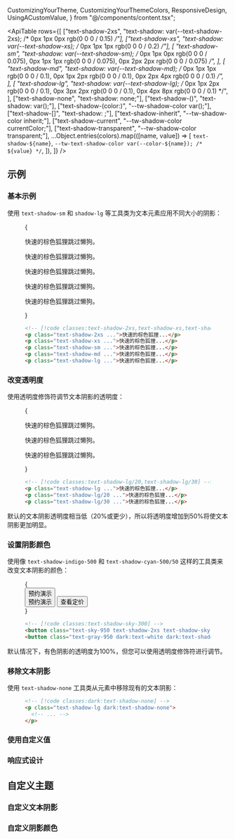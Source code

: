   CustomizingYourTheme,
  CustomizingYourThemeColors,
  ResponsiveDesign,
  UsingACustomValue,
} from "@/components/content.tsx";


<ApiTable
  rows={[
    ["text-shadow-2xs", "text-shadow: var(--text-shadow-2xs); /* 0px 1px 0px rgb(0 0 0 / 0.15) */"],
    ["text-shadow-xs", "text-shadow: var(--text-shadow-xs); /* 0px 1px 1px rgb(0 0 0 / 0.2) */"],
    [
      "text-shadow-sm",
      "text-shadow: var(--text-shadow-sm); /* 0px 1px 0px rgb(0 0 0 / 0.075), 0px 1px 1px rgb(0 0 0 / 0.075), 0px 2px 2px rgb(0 0 0 / 0.075) */",
    ],
    [
      "text-shadow-md",
      "text-shadow: var(--text-shadow-md); /* 0px 1px 1px rgb(0 0 0 / 0.1), 0px 1px 2px rgb(0 0 0 / 0.1), 0px 2px 4px rgb(0 0 0 / 0.1) */",
    ],
    [
      "text-shadow-lg",
      "text-shadow: var(--text-shadow-lg); /* 0px 1px 2px rgb(0 0 0 / 0.1), 0px 3px 2px rgb(0 0 0 / 0.1), 0px 4px 8px rgb(0 0 0 / 0.1) */",
    ],
    ["text-shadow-none", "text-shadow: none;"],
    ["text-shadow-(<custom-property>)", "text-shadow: var(<custom-property>);"],
    ["text-shadow-(color:<custom-property>)", "--tw-shadow-color var(<custom-property>);"],
    ["text-shadow-[<value>]", "text-shadow: <value>;"],
    ["text-shadow-inherit", "--tw-shadow-color inherit;"],
    ["text-shadow-current", "--tw-shadow-color currentColor;"],
    ["text-shadow-transparent", "--tw-shadow-color transparent;"],
    ...Object.entries(colors).map(([name, value]) => [
      `text-shadow-${name}`,
      `--tw-text-shadow-color var(--color-${name}); /* ${value} */`,
    ]),
  ]}
/>

## 示例

### 基本示例

使用 `text-shadow-sm` 和 `shadow-lg` 等工具类为文本元素应用不同大小的阴影：

<Figure>

<Example padding={false}>
  {
    <div className="relative grid items-center justify-around gap-4 bg-linear-45 from-indigo-400 via-purple-500 to-pink-500 px-6 py-14 text-center text-2xl font-semibold text-white">
      <p className="relative text-shadow-2xs">快速的棕色狐狸跳过懒狗。</p>
      <p className="relative text-shadow-xs">快速的棕色狐狸跳过懒狗。</p>
      <p className="relative text-shadow-sm">快速的棕色狐狸跳过懒狗。</p>
      <p className="relative text-shadow-md">快速的棕色狐狸跳过懒狗。</p>
      <p className="relative text-shadow-lg">快速的棕色狐狸跳过懒狗。</p>
    </div>
  }
</Example>

```html
<!-- [!code classes:text-shadow-2xs,text-shadow-xs,text-shadow-sm,text-shadow-md,text-shadow-lg,text-shadow-xl] -->
<p class="text-shadow-2xs ...">快速的棕色狐狸...</p>
<p class="text-shadow-xs ...">快速的棕色狐狸...</p>
<p class="text-shadow-sm ...">快速的棕色狐狸...</p>
<p class="text-shadow-md ...">快速的棕色狐狸...</p>
<p class="text-shadow-lg ...">快速的棕色狐狸...</p>
```

</Figure>

### 改变透明度

使用透明度修饰符调节文本阴影的透明度：

<Figure>

<Example padding={false}>
  {
    <div className="relative grid items-center justify-around gap-4 bg-linear-45 from-indigo-400 via-sky-400 to-emerald-400 px-6 py-14 text-center text-2xl font-semibold text-white">
      <p className="relative text-shadow-lg">快速的棕色狐狸跳过懒狗。</p>
      <p className="relative text-shadow-lg/20">快速的棕色狐狸跳过懒狗。</p>
      <p className="relative text-shadow-lg/30">快速的棕色狐狸跳过懒狗。</p>
    </div>
  }
</Example>

```html
<!-- [!code classes:text-shadow-lg/20,text-shadow-lg/30] -->
<p class="text-shadow-lg ...">快速的棕色狐狸...</p>
<p class="text-shadow-lg/20 ...">快速的棕色狐狸...</p>
<p class="text-shadow-lg/30 ...">快速的棕色狐狸...</p>
```

</Figure>

默认的文本阴影透明度相当低（20%或更少），所以将透明度增加到50%将使文本阴影更加明显。

### 设置阴影颜色

使用像 `text-shadow-indigo-500` 和 `text-shadow-cyan-500/50` 这样的工具类来改变文本阴影的颜色：

<Figure>

<Example>
  {
    <div className="relative grid h-48 place-items-center">
      <div className="-mr-10 flex gap-4 max-sm:-mr-32">
        <button className="relative rounded-full bg-linear-to-b from-sky-300 to-sky-400 to-70% px-4 py-2 text-sm font-semibold text-sky-950 shadow-md ring inset-shadow-2xs ring-sky-500 inset-shadow-white/20 text-shadow-2xs text-shadow-sky-300 dark:ring-sky-500/50">
          预约演示
          <div className="absolute top-1/2 -left-6/5 size-42 -translate-y-1/2 overflow-hidden rounded-full bg-white/20 p-2 shadow-lg ring-2 ring-black/5 backdrop-blur-sm dark:ring-black/10">
            <div className="grid size-full items-center overflow-hidden rounded-full bg-linear-to-b from-sky-300 to-sky-400 to-50% px-5 pb-2 text-[70px] font-semibold whitespace-nowrap text-sky-900 inset-ring-2 inset-ring-black/10 text-shadow-[0px_5px_0px_var(--tw-text-shadow-color)] text-shadow-sky-300">
              预约演示
            </div>
          </div>
        </button>
        <button className="relative rounded-full bg-linear-to-b from-white/10 to-white/20 to-70% px-4 py-2 text-sm font-semibold text-gray-950 shadow-md ring inset-shadow-2xs ring-black/20 inset-shadow-white/10 dark:text-white dark:text-shadow-2xs">
          查看定价
        </button>
      </div>
    </div>
  }
</Example>

```html
<!-- [!code classes:text-shadow-sky-300] -->
<button class="text-sky-950 text-shadow-2xs text-shadow-sky-300 ...">预约演示</button>
<button class="text-gray-950 dark:text-white dark:text-shadow-2xs ...">查看定价</button>
```

</Figure>

默认情况下，有色阴影的透明度为100%，但您可以使用透明度修饰符进行调节。

### 移除文本阴影

使用 `text-shadow-none` 工具类从元素中移除现有的文本阴影：

<Figure>

```html
<!-- [!code classes:dark:text-shadow-none] -->
<p class="text-shadow-lg dark:text-shadow-none">
  <!-- ... -->
</p>
```

</Figure>

### 使用自定义值

<UsingACustomValue element="p" utility="text-shadow" name="文本阴影" value="0_35px_35px_rgb(0_0_0_/_0.25)" />

### 响应式设计

<ResponsiveDesign element="p" property="text-shadow" defaultClass="text-shadow-none" featuredClass="text-shadow-lg" />

## 自定义主题

### 自定义文本阴影

<CustomizingYourTheme
  element="p"
  utility="text-shadow"
  themeKey="text-shadow"
  name="文本阴影"
  customName="xl"
  customValue="0 35px 35px rgb(0, 0, 0 / 0.25)"
/>

### 自定义阴影颜色

<CustomizingYourThemeColors element="p" utility="text-shadow" />